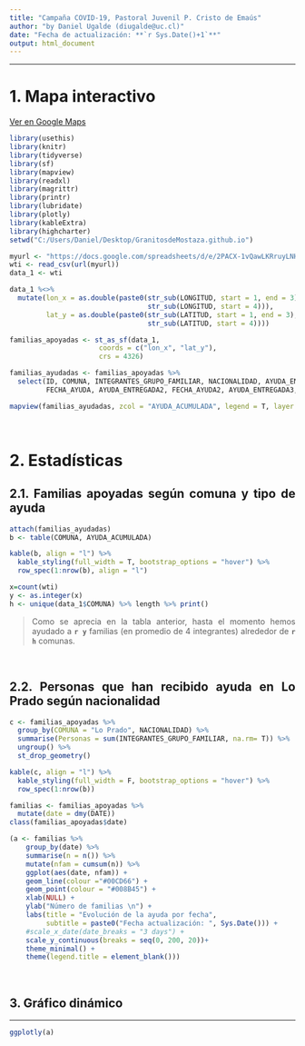 ```yaml
---
title: "Campaña COVID-19, Pastoral Juvenil P. Cristo de Emaús"
author: "by Daniel Ugalde (diugalde@uc.cl)"
date: "Fecha de actualización: **`r Sys.Date()+1`**"
output: html_document
---
```


<style>
body {
text-align: justify}
</style>

____

# 1. Mapa interactivo

[Ver en Google Maps](https://bit.ly/ayuda_familias)


```r
library(usethis)
library(knitr)
library(tidyverse)
library(sf)
library(mapview)
library(readxl)
library(magrittr)
library(printr)
library(lubridate)
library(plotly)
library(kableExtra)
library(highcharter)
setwd("C:/Users/Daniel/Desktop/GranitosdeMostaza.github.io")
```



```r
myurl <- "https://docs.google.com/spreadsheets/d/e/2PACX-1vQawLKRruyLNHg1LSMjfxt0siwuj9ng_wxQlDM-a3aWUD1Z4LiVIP9E8lfrvAywQQUaluxVGFMlZhx5/pub?gid=1371277324&single=true&output=csv"
wti <- read_csv(url(myurl))
data_1 <- wti

data_1 %<>%
  mutate(lon_x = as.double(paste0(str_sub(LONGITUD, start = 1, end = 3), ".",
                                  str_sub(LONGITUD, start = 4))),
         lat_y = as.double(paste0(str_sub(LATITUD, start = 1, end = 3), ".",
                                  str_sub(LATITUD, start = 4))))

familias_apoyadas <- st_as_sf(data_1,
                      coords = c("lon_x", "lat_y"),
                      crs = 4326)

```

```r
familias_ayudadas <- familias_apoyadas %>% 
  select(ID, COMUNA, INTEGRANTES_GRUPO_FAMILIAR, NACIONALIDAD, AYUDA_ENTREGADA, 
         FECHA_AYUDA, AYUDA_ENTREGADA2, FECHA_AYUDA2, AYUDA_ENTREGADA3, FECHA_AYUDA3, AYUDA_ENTREGADA4, FECHA_AYUDA4, AYUDA_ENTREGADA5, FECHA_AYUDA5, AYUDA_ACUMULADA, DATE)
```

```r
mapview(familias_ayudadas, zcol = "AYUDA_ACUMULADA", legend = T, layer.name = c("Ayuda entregada a familias"))

```
<br>

# 2. Estadísticas

## 2.1. Familias apoyadas según comuna y tipo de ayuda

```r
attach(familias_ayudadas)
b <- table(COMUNA, AYUDA_ACUMULADA)

kable(b, align = "l") %>%
  kable_styling(full_width = T, bootstrap_options = "hover") %>%
  row_spec(1:nrow(b), align = "l")
```

```r
x=count(wti)
y <- as.integer(x)
h <- unique(data_1$COMUNA) %>% length %>% print()
```


> Como se aprecia en la tabla anterior, hasta el momento hemos ayudado a **`r y`** familias (en promedio de 4 integrantes) alrededor de **`r h`** comunas.

<br>

## 2.2. Personas que han recibido ayuda en Lo Prado según nacionalidad

```r
c <- familias_apoyadas %>%
  group_by(COMUNA = "Lo Prado", NACIONALIDAD) %>% 
  summarise(Personas = sum(INTEGRANTES_GRUPO_FAMILIAR, na.rm= T)) %>%
  ungroup() %>% 
  st_drop_geometry()

kable(c, align = "l") %>%
  kable_styling(full_width = F, bootstrap_options = "hover") %>%
  row_spec(1:nrow(b))
```


```r
familias <- familias_apoyadas %>%
  mutate(date = dmy(DATE))
class(familias_apoyadas$date)

(a <- familias %>% 
    group_by(date) %>% 
    summarise(n = n()) %>% 
    mutate(nfam = cumsum(n)) %>% 
    ggplot(aes(date, nfam)) +
    geom_line(colour ="#00CD66") +
    geom_point(colour = "#008B45") +
    xlab(NULL) +
    ylab("Número de familias \n") +
    labs(title = "Evolución de la ayuda por fecha",
         subtitle = paste0("Fecha actualización: ", Sys.Date())) +
    #scale_x_date(date_breaks = "3 days") +
    scale_y_continuous(breaks = seq(0, 200, 20))+
    theme_minimal() +
    theme(legend.title = element_blank()))

```

<br>

## 3. Gráfico dinámico
____
```r
ggplotly(a)
```

